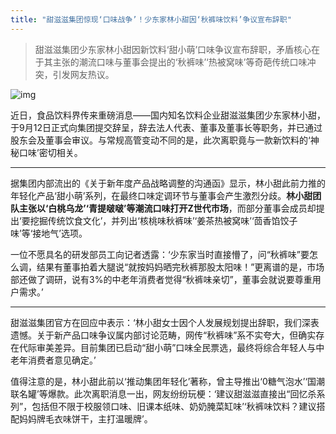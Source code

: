 ```yaml
---
title: "甜滋滋集团惊现‘口味战争’！少东家林小甜因‘秋裤味饮料’争议宣布辞职"
---
```


>甜滋滋集团少东家林小甜因新饮料‘甜小萌’口味争议宣布辞职，矛盾核心在于其主张的潮流口味与董事会提出的‘秋裤味’‘热被窝味’等奇葩传统口味冲突，引发网友热议。
<!-- truncate -->

![img](./img.png)

<p>近日，食品饮料界传来重磅消息——国内知名饮料企业甜滋滋集团少东家林小甜，于9月12日正式向集团提交辞呈，辞去法人代表、董事及董事长等职务，并已通过股东会及董事会审议。与常规高管变动不同的是，此次离职竟与一款新饮料的‘神秘口味’密切相关。</p><hr/><p>据集团内部流出的《关于新年度产品战略调整的沟通函》显示，林小甜此前力推的年轻化产品‘甜小萌’系列，在最终口味定调环节与董事会产生激烈分歧。<strong>林小甜团队主张以‘白桃乌龙’‘青提啵啵’等潮流口味打开Z世代市场</strong>，而部分董事会成员却提出‘要挖掘传统饮食文化’，并列出‘核桃味秋裤味’‘姜茶热被窝味’‘茴香馅饺子味’等‘接地气’选项。</p><p>一位不愿具名的研发部员工向记者透露：‘少东家当时直接懵了，问“秋裤味”要怎么调，结果有董事拍着大腿说“就按妈妈晒完秋裤那股太阳味！”更离谱的是，市场部还做了调研，说有3%的中老年消费者觉得“秋裤味亲切”，董事会就说要尊重用户需求。’</p><hr/><p>甜滋滋集团官方在回应中表示：‘林小甜女士因个人发展规划提出辞职，我们深表遗憾。关于新产品口味争议属内部讨论范畴，网传“秋裤味”系不实夸大，但确实存在代际审美差异。目前集团已启动“甜小萌”口味全民票选，最终将综合年轻人与中老年消费者意见确定。’</p><p>值得注意的是，林小甜此前以‘推动集团年轻化’著称，曾主导推出‘0糖气泡水’‘国潮联名罐’等爆款。此次离职消息一出，网友纷纷玩梗：‘建议甜滋滋直接出“回忆杀系列”，包括但不限于校服领口味、旧课本纸味、奶奶腌菜缸味’‘秋裤味饮料？建议搭配妈妈牌毛衣味饼干，主打温暖牌’。</p>
